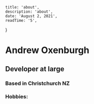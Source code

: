 
    title: 'about',
    description: 'about',
    date: 'August 2, 2021',
    readTime: '5',
}


# Andrew Oxenburgh

## Developer at large

### Based in Christchurch NZ


### Hobbies:
